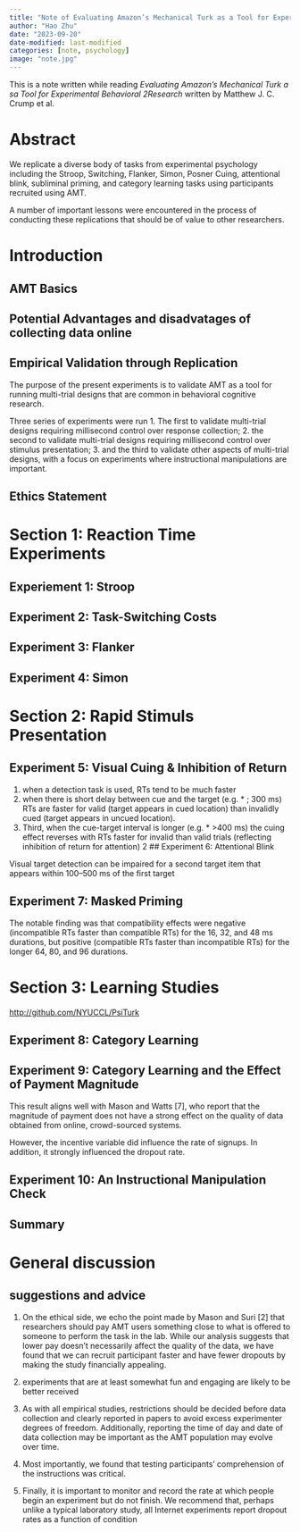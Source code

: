 ```yaml
---
title: "Note of Evaluating Amazon’s Mechanical Turk as a Tool for Experimental Behavioral Research"
author: "Hao Zhu"
date: "2023-09-20"
date-modified: last-modified
categories: [note, psychology]
image: "note.jpg"
---
```


This is a note written while reading *Evaluating Amazon’s Mechanical Turk a sa Tool for  Experimental Behavioral 2Research* written by Matthew J. C. Crump et al.

# Abstract

We replicate a diverse body of tasks from experimental psychology including the Stroop, Switching, Flanker, Simon, Posner Cuing, attentional blink, subliminal priming, and category learning tasks using participants recruited using AMT.

A number of important lessons were encountered in the process of conducting these replications that should be of value to other researchers.

# Introduction

## AMT Basics

## Potential Advantages and disadvatages of collecting data online

## Empirical Validation through Replication

The purpose of the present experiments is to validate AMT as a tool for running multi-trial designs that are common in behavioral cognitive research.

Three series of experiments were run
1. The first to validate multi-trial designs requiring millisecond control over response collection; 
2. the second to validate multi-trial designs requiring millisecond control over stimulus presentation; 
3. and the third to validate other aspects of multi-trial designs, with a focus on experiments where instructional manipulations are important.

## Ethics Statement

# Section 1: Reaction Time Experiments

## Experiement 1: Stroop

## Experiment 2: Task-Switching Costs

## Experiment 3: Flanker

## Experiment 4: Simon

# Section 2: Rapid Stimuls Presentation

## Experiment 5: Visual Cuing & Inhibition of Return 

1. when a detection task is used, RTs tend to be much faster
2. when there is short delay between cue and the target (e.g. * ; 300 ms) RTs are faster for valid (target appears in cued location) than invalidly cued (target appears in uncued location).
3. Third, when the cue-target interval is longer (e.g. * >400 ms) the cuing effect reverses with RTs faster for invalid than valid trials (reflecting inhibition of return for attention)
2
## Experiment 6: Attentional Blink

Visual target detection can be impaired for a second target item that appears within 100–500 ms of the first target

## Experiment 7: Masked Priming

The notable finding was that compatibility effects were negative (incompatible RTs faster than compatible RTs) for the 16, 32, and 48 ms durations, but positive (compatible RTs faster than incompatible RTs) for the longer 64, 80, and 96 durations.

# Section 3: Learning Studies

<http://github.com/NYUCCL/PsiTurk>

## Experiment 8: Category Learning 

## Experiment 9: Category Learning and the Effect of Payment Magnitude 

This result aligns well with Mason and Watts [7], who report that the magnitude of payment does not have a strong effect on the quality of data obtained from online, crowd-sourced systems.

However, the incentive variable did influence the rate of signups. In addition, it strongly influenced the dropout rate.

## Experiment 10: An Instructional Manipulation Check 

## Summary

# General discussion

## suggestions and advice

1. On the ethical side, we echo the point made by Mason and Suri [2] that researchers should pay AMT users something close to what is offered to someone to perform the task in the lab. While our analysis suggests that lower pay doesn’t necessarily affect the quality of the data, we have found that we can recruit participant faster and have fewer dropouts by making the study financially appealing.

2. experiments that are at least somewhat fun and engaging are likely to be better received

3. As with all empirical studies, restrictions should be decided before data collection and clearly reported in papers to avoid excess experimenter degrees of freedom. Additionally, reporting the time of day and date of data collection may be important as the AMT population may evolve over time.

4. Most importantly, we found that testing participants’ comprehension of the instructions was critical.

5. Finally, it is important to monitor and record the rate at which people begin an experiment but do not finish. We recommend that, perhaps unlike a typical laboratory study, all Internet experiments report dropout rates as a function of condition




